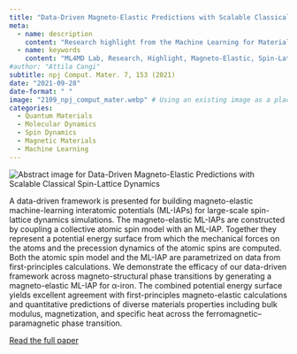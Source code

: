 ```yaml
---
title: "Data-Driven Magneto-Elastic Predictions with Scalable Classical Spin-Lattice Dynamics"
meta:
  - name: description
    content: "Research highlight from the Machine Learning for Materials Design (ML4MD) Lab: Data-Driven Magneto-Elastic Predictions with Scalable Classical Spin-Lattice Dynamics."
  - name: keywords
    content: "ML4MD Lab, Research, Highlight, Magneto-Elastic, Spin-Lattice Dynamics, Machine Learning"
#author: "Attila Cangi"
subtitle: npj Comput. Mater. 7, 153 (2021)
date: "2021-09-28"
date-format: " "
image: "2109_npj_comput_mater.webp" # Using an existing image as a placeholder
categories:
  - Quantum Materials
  - Molecular Dynamics
  - Spin Dynamics
  - Magnetic Materials
  - Machine Learning
---
```

![](2109_npj_comput_mater.webp){.overview alt="Abstract image for Data-Driven Magneto-Elastic Predictions with Scalable Classical Spin-Lattice Dynamics"}

A data-driven framework is presented for building magneto-elastic machine-learning interatomic potentials (ML-IAPs) for large-scale spin-lattice dynamics simulations. The magneto-elastic ML-IAPs are constructed by coupling a collective atomic spin model with an ML-IAP. Together they represent a potential energy surface from which the mechanical forces on the atoms and the precession dynamics of the atomic spins are computed. Both the atomic spin model and the ML-IAP are parametrized on data from first-principles calculations. We demonstrate the efficacy of our data-driven framework across magneto-structural phase transitions by generating a magneto-elastic ML-IAP for α-iron. The combined potential energy surface yields excellent agreement with first-principles magneto-elastic calculations and quantitative predictions of diverse materials properties including bulk modulus, magnetization, and specific heat across the ferromagnetic–paramagnetic phase transition.


[Read the full paper](https://doi.org/10.1038/s41524-021-00617-2){target="_blank"}
